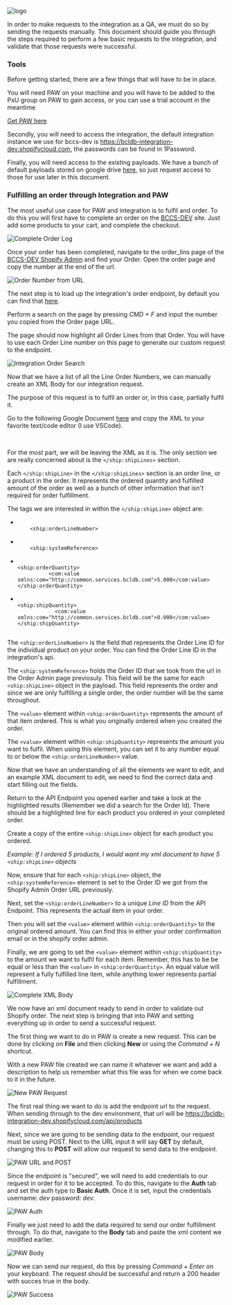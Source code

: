 
<div className="Post">

<div className="Image-container">
  <img
    src="https://imgix.setapp.com/app/94/2358/icon-1571417290-5da9ecca5d042.png?auto=format&ixlib=php-2.3.0&q=75&w=320"
    className="Image"
    alt="logo"
  />
</div>

<p>In order to make requests to the integration as a QA, we must do so by sending the requests manually. This document should guide you through the steps required to perform a few basic requests to the integration, and validate that those requests were successful.</p>

<h3> Tools </h3>
<p> Before getting started, there are a few things that will have to be in place.</p>
<p> You will need PAW on your machine and you will have to be added to the PxU group on PAW to gain access, or you can use a trial account in the meantime</p>
<a href="https://paw.cloud/">Get PAW here</a>
<p> Secondly, you will need to access the integration, the default integration instance we use for bccs-dev is <a href="https://bcldb-integration-dev.shopifycloud.com">https://bcldb-integration-dev.shopifycloud.com</a>, the passwords can be found in 1Password.</p>
<p> Finally, you will need access to the existing payloads. We have a bunch of default payloads stored on google drive <a href="https://drive.google.com/drive/u/0/folders/1Z4yZ_b5R1cGwXY379vy5lo1IAUYYFmCL">here</a>, so just request access to those for use later in this document.</p>

<h3> Fulfilling an order through Integration and PAW </h3>
<p> The most useful use case for PAW and integration is to fulfil and order. To do this you will first have to complete an order on the <a href="">BCCS-DEV</a> site. Just add some products to your cart, and complete the checkout.</p>
<img src={CompleteOrder} className="Image" alt="Complete Order Log" />
<p> Once your order has been completed, navigate to the order_lins page of the <a href="https://bccs-dev.myshopify.com/admin/orders">BCCS-DEV Shopify Admin</a> and find your Order. Open the order page and copy the number at the end of the url.</p>
<img src={OrderNumberUrl} className="Image" alt="Order Number from URL" />
<br />
<p> The next step is to load up the integration's order endpoint, by default you can find that <a href="https://bcldb-integration-dev.shopifycloud.com/admin/order_lines">here</a>.</p>
<p> Perform a search on the page by pressing <i>CMD + F</i> and input the number you copied from the Order page URL.</p>
<p> The page should now highlight all Order Lines from that Order. You will have to use each Order Line number on this page to generate our custom request to the endpoint.</p>
<img src={IntegrationOrderSearch} className="Image" alt="Integration Order Search" />
<br />
<p> Now that we have a list of all the Line Order Numbers, we can manually create an XML Body for our integration request.</p>
<p> The purpose of this request is to fulfil an order or,  in this case, partially fulfil it.</p>
<p> Go to the following Google Document <a href="https://drive.google.com/drive/u/0/folders/1Z4yZ_b5R1cGwXY379vy5lo1IAUYYFmCL">here</a> and copy the XML to your favorite text/code editor (I use VSCode).</p>
<br />
<p> For the most part, we will be leaving the XML as it is. The only section we are really concerned about is the <code>&lt;/ship:shipLines&gt;</code> section.</p>
<p> Each <code>&lt;/ship:shipLine&gt;</code> in the <code>&lt;/ship:shipLines&gt;</code> section is an order line, or a product in the order. It represents the ordered quantity and fulfilled amount of the order as well as a bunch of other information that isn't required for order fulfillment.</p>
<p> The tags we are interested in within the <code>&lt;/ship:shipLine&gt;</code> object are: </p>
<ul>
<li>
  <code>
    &lt;ship:orderLineNumber&gt;
  </code>  
</li>
<li>
  <code>
    &lt;ship:systemReference&gt;
  </code>
</li>
<li>
  <code>
&lt;ship:orderQuantity&gt;
          &lt;com:value xmlns:com="http://common.services.bcldb.com"&gt;5.000&lt;/com:value&gt;
&lt;/ship:orderQuantity&gt;
  </code>
</li>
<li>
  <code>
&lt;ship:shipQuantity&gt;
            &lt;com:value xmlns:com="http://common.services.bcldb.com">0.000&lt;/com:value&gt;
&lt;/ship:shipQuantity&gt;
  </code>
</li>
</ul>

<p>The <code>&lt;ship:orderLineNumber&gt;</code> is the field that represents the Order Line ID for the individual product on your order. You can find the Order Line ID in the integration's api.</p>
<p>The <code>&lt;ship:systemReference&gt;</code> holds the Order ID that we took from the url in the Order Admin page previosuly. This field will be the same for each <code>&lt;ship:shipLine&gt;</code> object in the payload. This field represents the order and since we are only fulfilling a single order, the order number will be the same throughout.</p>
<p>The <code>&lt;value&gt;</code> element within <code>&lt;ship:orderQuantity&gt;</code> represents the amount of that item ordered. This is what you originally ordered when you created the order.</p>
<p> The <code>&lt;value&gt;</code> element within <code>&lt;ship:shipQuantity&gt;</code> represents the amount you want to fulfil. When using this element, you can set it to any number equal to or below the <code>&lt;ship:orderLineNumber&gt;</code> value.</p>

<p>Now that we have an understanding of all the elements we want to edit, and an example XML document to edit, we need to find the correct data and start filling out the fields.</p>
<p>Return to the API Endpoint you opened earlier and take a look at the highlighted results (Remember we did a search for the Order Id). There should be a highlighted line for each product you ordered in your completed order.</p>
<p>Create a copy of the entire <code>&lt;ship:shipLine&gt;</code> object for each product you ordered.</p>
<p><i>Example: If I ordered 5 products, I would want my xml document to have 5 <code>&lt;ship:shipLine&gt;</code> objects</i></p>
<p>Now, ensure that for each <code>&lt;ship:shipLine&gt;</code> object, the <code>&lt;ship:systemReference&gt;</code> element is set to the Order ID we got from the Shopify Admin Order URL previously.</p>
<p>Next, set the <code>&lt;ship:orderLineNumber&gt;</code> to a unique <i>Line ID</i> from the API Endpoint. This represents the actual item in your order.</p>
<p>Then you will set the <code>&lt;value&gt;</code> element within <code>&lt;ship:orderQuantity&gt;</code> to the original ordered amount. You can find this in either your order confirmation email or in the shopify order admin.</p>
<p>Finally, we are going to set the <code>&lt;value&gt;</code> element within <code>&lt;ship:shipQuantity&gt;</code> to the amount we want to fulfil for each item. Remember, this has to be be equal or less than the <code>&lt;value&gt;</code> in <code>&lt;ship:orderQuantity&gt;</code>. An equal value will represent a fully fulfilled line item, while anything lower represents partial fulfillment.</p>

<img src={CompleteXMLBody} className="Image" alt="Complete XML Body" />

<br />
<p>We now have an xml document ready to send in order to validate out Shopify order. The next step is bringing that into PAW and setting everything up in order to send a successful request.</p>
<p>The first thing we want to do in PAW is create a new request. This can be done by clicking on <b>File</b> and then clicking <b>New</b> or using the <i>Command + N</i> shortcut.</p>
<p>With a new PAW file created we can name it whatever we want and add a description to help us remember what this file was for when we come back to it in the future.</p>
<img src={NewPawRequest} className="Image" alt="New PAW Request" />
<p>The first real thing we want to do is add the endpoint url to the request. When sending through to the dev environment, that url will be <a href="https://bcldb-integration-dev.shopifycloud.com/api/products">https://bcldb-integration-dev.shopifycloud.com/api/products</a></p>
<p>Next, since we are going to be sending data to the endpoint, our request must be using POST. Next to the URL input it will say <b>GET</b> by default, changing this to <b>POST</b> will allow our request to send data to the endpoint.</p>
<img src={IntegrationURLAndPost} className="Image" alt="PAW URL and POST" />
<p>Since the endpoint is "secured", we will need to add credentials to our request in order for it to be accepted. To do this, navigate to the <b>Auth</b> tab and set the auth type to <b>Basic Auth</b>. Once it is set, input the credentials username: <i>dev</i> password: <i>dev</i>.</p>
<img src={PAWAuth} className="Image" alt="PAW Auth" />
<p>Finally we just need to add the data required to send our order fulfillment through. To do that, navigate to the <b>Body</b> tab and paste the xml content we modified earlier.</p>
<img src={PAWBody} className="Image" alt="PAW Body" />
<p>Now we can send our request, do this by pressing <i>Command + Enter</i> on your keyboard. The request should be successful and return a 200 header with succes true in the body.</p>
<img src={PAWSuccess} className="Image" alt="PAW Success" />
</div>
